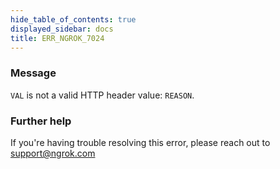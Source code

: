 ```yaml
---
hide_table_of_contents: true
displayed_sidebar: docs
title: ERR_NGROK_7024
---
```


### Message

`VAL` is not a valid HTTP header value: `REASON`.

<ErrorDetails />

### Further help

If you're having trouble resolving this error, please reach out to [support@ngrok.com](mailto:support@ngrok.com?subject=Help%20with%20ERR_NGROK_7024)
